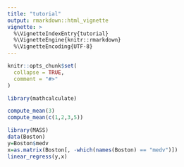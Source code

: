 ```yaml
---
title: "tutorial"
output: rmarkdown::html_vignette
vignette: >
  %\VignetteIndexEntry{tutorial}
  %\VignetteEngine{knitr::rmarkdown}
  %\VignetteEncoding{UTF-8}
---
```


```r
knitr::opts_chunk$set(
  collapse = TRUE,
  comment = "#>"
)
```

```r
library(mathcalculate)
```

```r
compute_mean(3)
compute_mean(c(1,2,3,5))
```

```r
library(MASS)  
data(Boston)
y=Boston$medv
x=as.matrix(Boston[, -which(names(Boston) == "medv")])
linear_regress(y,x)
```


